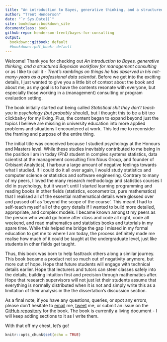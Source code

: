 ```yaml
--- 
title: "An introduction to Bayes, generative thinking, and a structured Bayesian workflow for management consulting"
author: "Trent Henderson"
date: "`r Sys.Date()`"
site: bookdown::bookdown_site
documentclass: book
github-repo: henderson-trent/bayes-for-consulting
output:
  bookdown::gitbook: default
  #bookdown::pdf_book: default
---
```


Welcome! Thank you for checking out *An introduction to Bayes, generative thinking, and a structured Bayesian workflow for management consulting* or as I like to call it - *Trent's ramblings on things he has observed in his not-many-years as a professional data scientist*. Before we get into the exciting details, I just wanted to give you a little bit of context about the book and about me, as my goal is to have the contents resonate with everyone, but especially those working in a (management) consulting or program evaluation setting.

The book initially started out being called *Statistical shit they don't teach you in psychology (but probably should)*, but I thought this to be a bit too clickbait-y for my liking. Plus, the content began to expand beyond just the topics I believe are missing in university education into more applied problems and situations I encountered at work. This led me to reconsider the framing and purpose of the entire thing.

The initial title was conceived because I studied psychology at the Honours and Masters level. While these studies inevitably contributed to me being in the position I am in today (PhD student in complex systems statistics, data scientist at the management consulting firm Nous Group, and founder of Orbisant Analytics), I harbour a large amount of negative feelings towards what I studied. If I could do it all over again, I would study statistics and computer science or statistics and software engineering. Contrary to many of my peers, I loved the many research methodology and statistics courses I did in psychology, but it wasn't until I started learning programming and reading books in other fields (statistics, econometrics, pure mathematics) that I realised all of the essential mathematical details were glossed over and passed off as 'beyond the scope of the course'. This meant I had to self-teach myself all of the gory details if I wanted to build more detailed, appropriate, and complex models. I became known amongst my peers as the person who would go home after class and code all night, code all weekend, and read mathematics and statistics books and tutorials in my spare time. While this helped me bridge the gap I missed in my formal education to get me to where I am today, the process definitely made me realise how much of it could be taught at the undergraduate level, just like students in other fields get taught.

Thus, this book was born to help fasttrack others along a similar journey. This book became a product not so much out of negativity anymore, but more out of hope. Hope that future students will engage with technical details earlier. Hope that lecturers and tutors can steer classes safely into the details, building intuition first and precision through mathematics after. Hope that research supervisors will not just let their students assume that everything is normally distributed when it is not and simply write this as a limitation of their analysis in the the dissertation's discussion section.

As a final note, if you have any questions, queries, or spot any errors, please don't hesitate to [email](trent.henderson1@outlook.com) me, [tweet](https://twitter.com/trentlikesstats) me, or submit an issue on the [GitHub repository](https://github.com/hendersontrent/bayes-for-consulting) for the book. The book is currently a living document - I will keep adding sections to it as I write them.

With that off my chest, let's go!

```r
knitr::opts_chunk$set(echo = TRUE)
```
